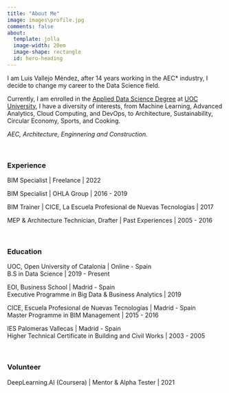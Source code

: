 ```yaml
---
title: "About Me"
image: images\profile.jpg
comments: false
about:
  template: jolla
  image-width: 20em
  image-shape: rectangle
  id: hero-heading
---
```

::: {#hero-heading}

I am Luis Vallejo Méndez, after 14 years working in the AEC* industry, I decide to change my career to the Data Science field.

Currently, I am enrolled in the [Applied Data Science Degree](https://estudios.uoc.edu/es/grados/data-science/presentacion) at [UOC University](https://www.uoc.edu/portal/es/index.html), I have a diversity of interests, from Machine Learning, Advanced Analytics, Cloud Computing, and DevOps, to Architecture, Sustainability, Circular Economy, Sports, and Cooking.

*AEC, Architecture, Enginnering and Construction.*

\

### Experience

BIM Specialist | Freelance | 2022

BIM Specialist | OHLA Group | 2016 - 2019

BIM Trainer | CICE, La Escuela Profesional de Nuevas Tecnologías | 2017

MEP & Architecture Technician, Drafter | Past Experiences | 2005 - 2016

\

### Education

UOC, Open University of Catalonia | Online - Spain
\
B.S in Data Science | 2019 - Present

EOI, Business School | Madrid - Spain
\
Executive Programme in Big Data & Business Analytics | 2019

CICE, Escuela Profesional de Nuevas Tecnologías | Madrid - Spain
\
Master Programme in BIM Management | 2015 - 2016

IES Palomeras Vallecas | Madrid - Spain
\
Higher Technical Certificate in Building and Civil Works | 2003 - 2005

\

### Volunteer

DeepLearning.AI (Coursera) | Mentor & Alpha Tester | 2021

:::